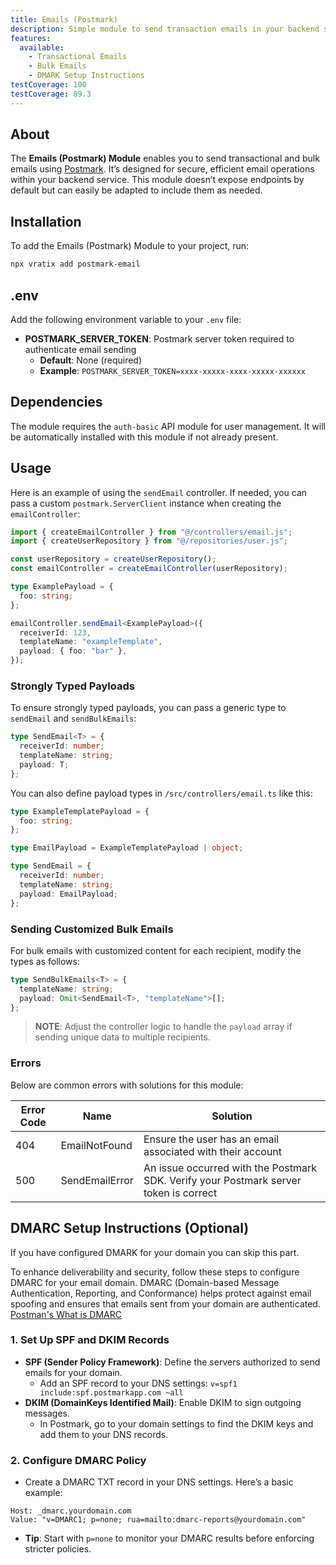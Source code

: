 ```yaml
---
title: Emails (Postmark)
description: Simple module to send transaction emails in your backend service
features:
  available:
    - Transactional Emails
    - Bulk Emails
    - DMARK Setup Instructions
testCoverage: 100
testCoverage: 89.3
---
```


## About

The **Emails (Postmark) Module** enables you to send transactional and bulk emails using [Postmark](https://postmarkapp.com).
It’s designed for secure, efficient email operations within your backend service.
This module doesn’t expose endpoints by default but can easily be adapted to include them as needed.

## Installation

To add the Emails (Postmark) Module to your project, run:

```bash
npx vratix add postmark-email
```

## .env

Add the following environment variable to your `.env` file:

- **POSTMARK_SERVER_TOKEN**: Postmark server token required to authenticate email sending
  - **Default**: None (required)
  - **Example**: `POSTMARK_SERVER_TOKEN=xxxx-xxxxx-xxxx-xxxxx-xxxxxx`

## Dependencies

The module requires the `auth-basic` API module for user management. It will be automatically installed with this module if not already present.

## Usage

Here is an example of using the `sendEmail` controller. If needed, you can pass a custom `postmark.ServerClient` instance when creating the `emailController`:

```typescript
import { createEmailController } from "@/controllers/email.js";
import { createUserRepository } from "@/repositories/user.js";

const userRepository = createUserRepository();
const emailController = createEmailController(userRepository);

type ExamplePayload = {
  foo: string;
};

emailController.sendEmail<ExamplePayload>({
  receiverId: 123,
  templateName: "exampleTemplate",
  payload: { foo: "bar" },
});
```

### Strongly Typed Payloads

To ensure strongly typed payloads, you can pass a generic type to `sendEmail` and `sendBulkEmails`:

```typescript {4}
type SendEmail<T> = {
  receiverId: number;
  templateName: string;
  payload: T;
};
```

You can also define payload types in `/src/controllers/email.ts` like this:

```typescript
type ExampleTemplatePayload = {
  foo: string;
};

type EmailPayload = ExampleTemplatePayload | object;

type SendEmail = {
  receiverId: number;
  templateName: string;
  payload: EmailPayload;
};
```

### Sending Customized Bulk Emails

For bulk emails with customized content for each recipient, modify the types as follows:

```typescript
type SendBulkEmails<T> = {
  templateName: string;
  payload: Omit<SendEmail<T>, "templateName">[];
};
```

> **NOTE**: Adjust the controller logic to handle the `payload` array if sending unique data to multiple recipients.

### Errors

Below are common errors with solutions for this module:

| Error Code | Name           | Solution                                                                              |
| ---------- | -------------- | ------------------------------------------------------------------------------------- |
| 404        | EmailNotFound  | Ensure the user has an email associated with their account                            |
| 500        | SendEmailError | An issue occurred with the Postmark SDK. Verify your Postmark server token is correct |

## DMARC Setup Instructions (Optional)

If you have configured DMARK for your domain you can skip this part.

To enhance deliverability and security, follow these steps to configure DMARC for your email domain.
DMARC (Domain-based Message Authentication, Reporting, and Conformance) helps protect against email spoofing and ensures that emails sent from your domain are authenticated. [Postman's What is DMARC](https://postmarkapp.com/support/article/892-what-is-dmarc)

### 1. Set Up SPF and DKIM Records

- **SPF (Sender Policy Framework)**: Define the servers authorized to send emails for your domain.
  - Add an SPF record to your DNS settings: `v=spf1 include:spf.postmarkapp.com ~all`
- **DKIM (DomainKeys Identified Mail)**: Enable DKIM to sign outgoing messages.
  - In Postmark, go to your domain settings to find the DKIM keys and add them to your DNS records.

### 2. Configure DMARC Policy

- Create a DMARC TXT record in your DNS settings. Here’s a basic example:

```text
Host: _dmarc.yourdomain.com
Value: "v=DMARC1; p=none; rua=mailto:dmarc-reports@yourdomain.com"
```

- **Tip**: Start with `p=none` to monitor your DMARC results before enforcing stricter policies.
